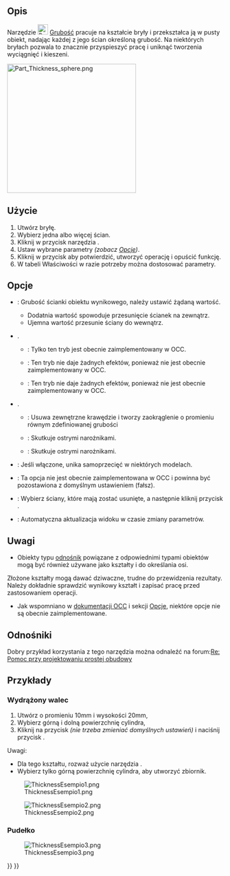 <languages/>

{{Docnav/pl
|[[Part_Offset2D/pl|Odsunięcie 2D]]
|[[Part_ProjectionOnSurface/pl|Odwzorowanie na powierzchni]]
|[[Part_Workbench/pl|Część]]
|IconL=Part_Offset2D.svg
|IconR=Part_ProjectionOnSurface.png
|IconC=Workbench_Part.svg
}}

{{GuiCommand/pl
|Name=Part Thickness
|Name/pl=Część: Grubość
|MenuLocation=Część → Grubość...
|Workbenches=[[Part_Workbench/pl|Środowisko pracy Część]]
|SeeAlso=[[Part_Offset/pl|Odsunięcie]], [[PartDesign_Thickness/pl|Grubość]]
}}

<span id="Description"></span>
==Opis==

Narzędzie [[Image:Part_Thickness.svg|24px]] [[Part_Thickness/pl|Grubość]] pracuje na kształcie bryły i przekształca ją w pusty obiekt, nadając każdej z jego ścian określoną grubość.
Na niektórych bryłach pozwala to znacznie przyspieszyć pracę i uniknąć tworzenia wyciągnięć i kieszeni.

[[Image:Part_Thickness_sphere.png|300px]]
{{Caption|Hollowed out half of a sphere}}

<span id="Usage"></span>
==Użycie== 

# Utwórz bryłę.
# Wybierz jedna albo więcej ścian.
# Kliknij w przycisk narzędzia {{Button|[[Image:Part_Thickness.svg|16px]] '''Część: Grubość'''}}.
# Ustaw wybrane parametry ''(zobacz [[#Opcje|Opcje]])''.
# Kliknij w przycisk {{Button|OK}} aby potwierdzić, utworzyć operację i opuścić funkcję.
# W tabeli Właściwości w razie potrzeby można dostosować parametry.

<span id="Options"></span>
==Opcje== 

* {{MenuCommand|Grubość}}: Grubość ścianki obiektu wynikowego, należy ustawić żądaną wartość.
** Dodatnia wartość spowoduje przesunięcie ścianek na zewnątrz.
** Ujemna wartość przesunie ściany do wewnątrz.
* {{MenuCommand|Tryb pracy}}.
** {{MenuCommand|Powłoka}}: Tylko ten tryb jest obecnie zaimplementowany w OCC.
** {{MenuCommand|Rura}}: Ten tryb nie daje żadnych efektów, ponieważ nie jest obecnie zaimplementowany w OCC.
** {{MenuCommand|Recto verso}}: Ten tryb nie daje żadnych efektów, ponieważ nie jest obecnie zaimplementowany w OCC.
* {{MenuCommand|Typ dołączenia}}.
** {{MenuCommand|Wzdłuż łuku}}: Usuwa zewnętrzne krawędzie i tworzy zaokrąglenie o promieniu równym zdefiniowanej grubości
** {{MenuCommand|Styczne}}: Skutkuje ostrymi narożnikami.
** {{MenuCommand|Przecięcie}}: Skutkuje ostrymi narożnikami.
* {{MenuCommand|Przecięcie}}: Jeśli włączone, unika samoprzecięć w niektórych modelach.
* {{MenuCommand|Samoprzecięcie}}: Ta opcja nie jest obecnie zaimplementowana w OCC i powinna być pozostawiona z domyślnym ustawieniem (fałsz).
* {{Button|Ściany}}: Wybierz ściany, które mają zostać usunięte, a następnie kliknij przycisk {{Button|Gotowe}}.
* {{MenuCommand|Aktualizuj widok}}: Automatyczna aktualizacja widoku w czasie zmiany parametrów.

<span id="Notes"></span>
==Uwagi==

* Obiekty typu [[App_Link/pl|odnośnik]]  powiązane z odpowiednimi typami obiektów mogą być również używane jako kształty i do określania osi. {{Version/pl|0.20}}
Złożone kształty mogą dawać dziwaczne, trudne do przewidzenia rezultaty. Należy dokładnie sprawdzić wynikowy kształt i zapisać pracę przed zastosowaniem operacji.
* Jak wspomniano w [https://dev.opencascade.org/doc/refman/html/class_b_rep_offset_a_p_i___make_thick_solid.html#af78f35025a31e2ce8bd96c82fb33a981 dokumentacji OCC] i sekcji [[#Opcje|Opcje]], niektóre opcje nie są obecnie zaimplementowane.

<span id="Links"></span>
==Odnośniki== 

Dobry przykład korzystania z tego narzędzia można odnaleźć na forum:[http://forum.freecadweb.org/viewtopic.php?f=3&t=3766&p=29741&hilit=enclosure#p29547 Re: Pomoc przy projektowaniu prostej obudowy]

<span id="Examples"></span>
==Przykłady==

<span id="Hollow_cylinder"></span>
===Wydrążony walec===

# Utwórz {{Button|[[Image:Part_Cylinder.svg|16px]] [[Part_Cylinder/pl|Walec]]}} o promieniu 10mm i wysokości 20mm,
# Wybierz górną i dolną powierzchnię cylindra,
# Kliknij na przycisk {{Button|[[Image:Part_Thickness.svg|16px]] Grubość}} ''(nie trzeba zmieniać domyślnych ustawień)'' i naciśnij przycisk {{Button|OK}}.

Uwagi:
* Dla tego kształtu, rozważ użycie narzędzia {{Button|[[Image:Part_Tube.svg|16px]] [[Part_Tube/pl|Rura]]}}.
* Wybierz tylko górną powierzchnię cylindra, aby utworzyć zbiornik.

[[Image:ThicknessEsempio1.png]]

[[Image:ThicknessEsempio2.png]]

<span id="Box_enclosure"></span>
===Pudełko===

[[Image:ThicknessEsempio3.png]]


{{Docnav/pl
|[[Part_Offset2D/pl|Odsunięcie 2D]]
|[[Part_ProjectionOnSurface/pl|Odwzorowanie na powierzchni]]
|[[Part_Workbench/pl|Część]]
|IconL=Part_Offset2D.svg
|IconR=Part_ProjectionOnSurface.png
|IconC=Workbench_Part.svg
}}

{{Part Tools navi{{#translation:}}}}
{{Userdocnavi{{#translation:}}}}